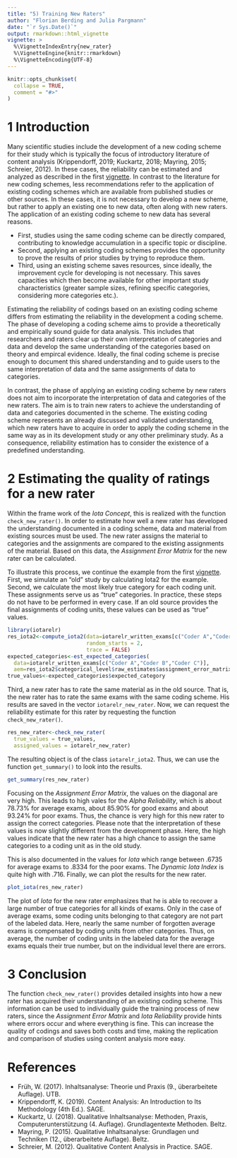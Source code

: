 ---
title: "5) Training New Raters"
author: "Florian Berding and Julia Pargmann"
date: "`r Sys.Date()`"
output: rmarkdown::html_vignette
vignette: >
  %\VignetteIndexEntry{new_rater}
  %\VignetteEngine{knitr::rmarkdown}
  %\VignetteEncoding{UTF-8}
---

```{r, include = FALSE}
knitr::opts_chunk$set(
  collapse = TRUE,
  comment = "#>"
)
```
# 1 Introduction
Many scientific studies include the development of a new coding scheme for their
study which is typically the focus of introductory literature of content analysis 
(Krippendorff, 2019; Kuckartz, 2018; Mayring, 2015; Schreier, 2012). In these cases, 
the reliability can be estimated and analyzed as described in the first [vignette](iotarelr.html). 
In contrast to the literature for new coding schemes, less recommendations refer to the application of existing coding schemes 
which are available from published studies or other sources. In these cases, it is 
not necessary to develop a new scheme, but rather to apply an existing one to new 
data, often along with new raters. The application of an existing coding scheme to 
new data has several reasons. 

- First, studies using the same coding scheme can be directly compared, contributing 
to knowledge accumulation in a specific topic or discipline. 
- Second, applying an existing coding schemes provides the opportunity to prove 
the results of prior studies by trying to reproduce them. 
- Third, using an existing scheme saves resources, since ideally, the improvement 
cycle for developing is not necessary. This saves capacities which then become available 
for other important study characteristics (greater sample sizes, refining specific categories, 
considering more categories etc.).

Estimating the reliability of codings based on an existing coding scheme differs 
from estimating the reliability in the development a coding scheme. The phase of developing 
a coding scheme aims to provide a theoretically and empirically sound guide for 
data analysis. This includes that researchers and raters clear up their own
interpretation of categories and data and develop the same understanding 
of the categories based on theory and empircal evidence. 
Ideally, the final coding scheme is precise enough to document this shared 
understanding and to guide users to the same interpretation of data and the same 
assignments of data to categories. 

In contrast, the phase of applying an existing coding scheme by new raters does 
not aim to incorporate the interpretation of data and categories of the new raters. 
The aim is to train new raters to achieve the understanding of data and categories 
documented in the scheme. The existing coding scheme represents an already discussed and validated 
understanding, which new raters have to acquire in order to apply the coding scheme 
in the same way as in its development study or any other preliminary study.
As a consequence, reliability estimation has to consider the existence of a predefined understanding. 

# 2 Estimating the quality of ratings for a new rater
Within the frame work of the *Iota Concept*, this is realized with the function 
`check_new_rater()`. In order to estimate how well a new rater has developed the 
understanding documented in a coding scheme, data and material from existing sources 
must be used. The new rater assigns the material to categories and the assignments 
are compared to the existing assignments of the material. 
Based on this data, the *Assignment Error Matrix* for the new rater can be calculated.

To illustrate this process, we continue the example from the first [vignette](iotarelr.html).
First, we simulate an "old" study by calculating Iota2 for the example. Second,
we calculate the most likely true category for each coding unit. These assignments
serve us as "true" categories. In practice, these steps do not have to be performed in every
case. If an old source provides the final assignments of coding units, these values
can be used as "true" values. 
```{r setup}
library(iotarelr)
res_iota2<-compute_iota2(data=iotarelr_written_exams[c("Coder A","Coder B","Coder C")],
                         random_starts = 2,
                         trace = FALSE)
expected_categories<-est_expected_categories(
  data=iotarelr_written_exams[c("Coder A","Coder B","Coder C")],
  aem=res_iota2$categorical_level$raw_estimates$assignment_error_matrix)
true_values<-expected_categories$expected_category
```
Third, a new rater has to rate the same material as in the old source. That is, 
the new rater has to rate the same exams with the same coding scheme. His results
are saved in the vector `iotarelr_new_rater`. Now, we can request the reliability
estimate for this rater by requesting the function `check_new_rater()`.
```{r}
res_new_rater<-check_new_rater(
  true_values = true_values,
  assigned_values = iotarelr_new_rater)
```
The resulting object is of the class `iotarelr_iota2`. Thus, we can use the function
`get_summary()` to look into the results.
```{r}
get_summary(res_new_rater)
```
Focusing on the *Assignment Error Matrix*, the values on the diagonal are very high.
This leads to high vales for the *Alpha Reliability*, which is about 78.73% for
average exams, about 85.90% for good exams and about 93.24% for poor exams. Thus,
the chance is very high for this new rater to assign the correct categories. Please
note that the interpretation of these values is now slightly different from the 
development phase. Here, the high values indicate that the new rater has a high chance
to assign the same categories to a coding unit as in the old study.

This is also documented in the values for *Iota* which range between .6735 for
average exams to .8334 for the poor exams. The *Dynamic Iota Index* is quite high
with .716. Finally, we can plot the results for the new rater.
```{r, fig.height = 3, fig.width = 7.2, fig.align = "center", fig.cap="Figure 1: Plot of Iota for a New Rater"}
plot_iota(res_new_rater)

```
The plot of *Iota* for the new rater emphasizes that he is able to recover a large
number of true categories for all kinds of exams. Only in the case of average exams,
some coding units belonging to that category are not part of the labeled data.
Here, nearly the same number of forgotten average exams is compensated by coding units
from other categories. Thus, on average, the number of coding units in the labeled data for
the average exams equals their true number, but on the individual level there are errors.

# 3 Conclusion
The function `check_new_rater()` provides detailed insights into how a new rater
has acquired their understanding of an existing coding scheme. This information
can be used to individually guide the training process of new raters, since 
the *Assignment Error Matrix* and *Iota Reliability* provide hints where errors occur and
where everything is fine. This can increase the quality of codings and saves both costs
and time, making the replication and comparison of studies using content analysis
more easy. 

# References
- Früh, W. (2017). Inhaltsanalyse: Theorie und Praxis (9., überarbeitete Auflage). UTB.
- Krippendorff, K. (2019). Content Analysis: An Introduction to Its Methodology 
(4th Ed.). SAGE. 
- Kuckartz, U. (2018). Qualitative Inhaltsanalyse: Methoden, Praxis, 
Computerunterstützung (4. Auflage). Grundlagentexte Methoden. Beltz.
- Mayring, P. (2015). Qualitative Inhaltsanalyse: Grundlagen und Techniken 
(12., überarbeitete Auflage). Beltz.
- Schreier, M. (2012). Qualitative Content Analysis in Practice. SAGE. 



